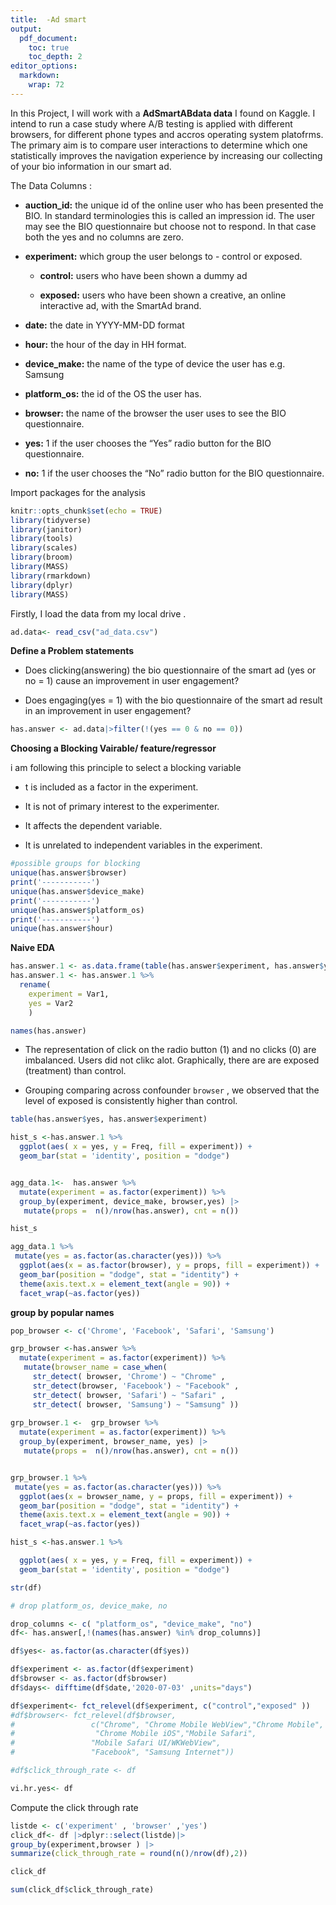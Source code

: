 ```yaml
---
title:  -Ad smart
output:
  pdf_document:
    toc: true
    toc_depth: 2
editor_options: 
  markdown: 
    wrap: 72
---
```


In this Project, I will work with a **AdSmartABdata data** I found on
Kaggle. I intend to run a case study where A/B testing is applied with
different browsers, for different phone types and accros operating
system platofrms. The primary aim is to compare user interactions to
determine which one statistically improves the navigation experience by
increasing our collecting of your bio information in our smart ad.

The Data Columns :

-   **auction_id:** the unique id of the online user who has been
    presented the BIO. In standard terminologies this is called an
    impression id. The user may see the BIO questionnaire but choose not
    to respond. In that case both the yes and no columns are zero. 

-   **experiment:** which group the user belongs to - control or
    exposed.

    -   **control:** users who have been shown a dummy ad

    -   **exposed:** users who have been shown a creative, an online
        interactive ad, with the SmartAd brand. 

-   **date:** the date in YYYY-MM-DD format

-   **hour:** the hour of the day in HH format.

-   **device_make:** the name of the type of device the user has e.g.
    Samsung

-   **platform_os:** the id of the OS the user has.

-   **browser:** the name of the browser the user uses to see the BIO
    questionnaire.

-   **yes:** 1 if the user chooses the "Yes" radio button for the BIO
    questionnaire.

-   **no:** 1 if the user chooses the "No" radio button for the BIO
    questionnaire.

Import packages for the analysis

```r
knitr::opts_chunk$set(echo = TRUE)
library(tidyverse)
library(janitor)
library(tools)
library(scales)
library(broom)
library(MASS)
library(rmarkdown)
library(dplyr)
library(MASS)

```

Firstly, I load the data from my local drive .

```r
ad.data<- read_csv("ad_data.csv")

```

**Define a Problem statements**

-   Does clicking(answering) the bio questionnaire of the smart ad (yes
    or no = 1) cause an improvement in user engagement?

-   Does engaging(yes = 1) with the bio questionnaire of the smart ad
    result in an improvement in user engagement?

```r
has.answer <- ad.data|>filter(!(yes == 0 & no == 0))

```

**Choosing a Blocking Vairable/ feature/regressor**

i am following this principle to select a blocking variable\

-   t is included as a factor in the experiment.

-   It is not of primary interest to the experimenter.

-   It affects the dependent variable.

-   It is unrelated to independent variables in the experiment.

```r
#possible groups for blocking
unique(has.answer$browser)
print('-----------')
unique(has.answer$device_make)
print('-----------')
unique(has.answer$platform_os)
print('-----------')
unique(has.answer$hour)
```

**Naive EDA**

```r
has.answer.1 <- as.data.frame(table(has.answer$experiment, has.answer$yes))
has.answer.1 <- has.answer.1 %>% 
  rename(
    experiment = Var1,
    yes = Var2
    )

names(has.answer)
```

-   The representation of click on the radio button (1) and no
    clicks (0) are imbalanced. Users did not clikc alot. Graphically,
    there are are exposed (treatment) than control.

-   Grouping comparing across confounder `browser` , we observed that
    the level of exposed is consistently higher than control.

```r

table(has.answer$yes, has.answer$experiment)

hist_s <-has.answer.1 %>%
  ggplot(aes( x = yes, y = Freq, fill = experiment)) +
  geom_bar(stat = 'identity', position = "dodge")


agg_data.1<-  has.answer %>%
  mutate(experiment = as.factor(experiment)) %>%
  group_by(experiment, device_make, browser,yes) |>
   mutate(props =  n()/nrow(has.answer), cnt = n()) 

hist_s

agg_data.1 %>%
 mutate(yes = as.factor(as.character(yes))) %>%
  ggplot(aes(x = as.factor(browser), y = props, fill = experiment)) +
  geom_bar(position = "dodge", stat = "identity") +
  theme(axis.text.x = element_text(angle = 90)) +
  facet_wrap(~as.factor(yes))


```

**group by popular names**

```r
pop_browser <- c('Chrome', 'Facebook', 'Safari', 'Samsung')

grp_browser <-has.answer %>%
  mutate(experiment = as.factor(experiment)) %>%
   mutate(browser_name = case_when(
     str_detect( browser, 'Chrome') ~ "Chrome" , 
     str_detect(browser, 'Facebook') ~ "Facebook" , 
     str_detect( browser, 'Safari') ~ "Safari" , 
     str_detect( browser, 'Samsung') ~ "Samsung" ))
     
grp_browser.1 <-  grp_browser %>%
  mutate(experiment = as.factor(experiment)) %>%
  group_by(experiment, browser_name, yes) |>
   mutate(props =  n()/nrow(has.answer), cnt = n()) 


grp_browser.1 %>%
 mutate(yes = as.factor(as.character(yes))) %>%
  ggplot(aes(x = browser_name, y = props, fill = experiment)) +
  geom_bar(position = "dodge", stat = "identity") +
  theme(axis.text.x = element_text(angle = 90)) +
  facet_wrap(~as.factor(yes))

```

```r

hist_s <-has.answer.1 %>%

  ggplot(aes( x = yes, y = Freq, fill = experiment)) +
  geom_bar(stat = 'identity', position = "dodge")


```

```r
str(df)
```

```r
# drop platform_os, device_make, no

drop_columns <- c( "platform_os", "device_make", "no")
df<- has.answer[,!(names(has.answer) %in% drop_columns)]
```

```r
df$yes<- as.factor(as.character(df$yes))

df$experiment <- as.factor(df$experiment)
df$browser <- as.factor(df$browser)
df$days<- difftime(df$date,'2020-07-03' ,units="days")

df$experiment<- fct_relevel(df$experiment, c("control","exposed" ))
#df$browser<- fct_relevel(df$browser,
#                 c("Chrome", "Chrome Mobile WebView","Chrome Mobile",
#                  "Chrome Mobile iOS","Mobile Safari",
#                 "Mobile Safari UI/WKWebView",
#                 "Facebook", "Samsung Internet"))

#df$click_through_rate <- df
```

```r
vi.hr.yes<- df
```

Compute the click through rate

```r
listde <- c('experiment' , 'browser' ,'yes')
click_df<- df |>dplyr::select(listde)|>
group_by(experiment,browser ) |>
summarize(click_through_rate = round(n()/nrow(df),2))

click_df
```

```r
sum(click_df$click_through_rate)
```
